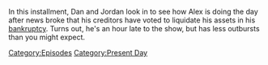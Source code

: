 {{DEFAULTSORT:
    #_EPISODE_0902:February 21, 2024
}}{{Episode
    | title           = February 21, 2024
    | caption         = Listen to this episode on [https://knowledgefight.libsyn.com/902-february-21-2024 Libsyn], View discussion on [https://reddit.com/1axsiij Reddit]
    | episodeNumber   = 902
    | length          = 01:16:22
    | airDate         = February 23, 2024
    | coverageDate    = February 21, 2024
    | episodeType     = [[:Category:Present Day|Present Day]]
    | appearance      = [[Robert Barnes]], [[Donald Trump]], [[Harrison Smith]]
    | previousEpisode = [[901: February 18, 2024]]
    | nextEpisode     = [[903: April 7, 2004]]
}}

{{Stub}}

In this installment, Dan and Jordan look in to see how Alex is doing the day after news broke that his creditors have voted to liquidate his assets in his [[Free Speech Systems Bankruptcy Case|bankruptcy]].  Turns out, he's an hour late to the show, but has less outbursts than you might expect.

[[Category:Episodes]]
[[Category:Present Day]]
